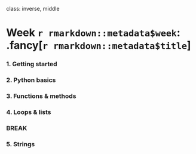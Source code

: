 
class: inverse, middle

# Week `r rmarkdown::metadata$week`: .fancy[`r rmarkdown::metadata$title`]

### 1. Getting started
### 2. Python basics
### 3. Functions & methods
### 4. Loops & lists

### BREAK

### 5. Strings
